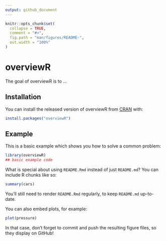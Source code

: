 ```yaml
---
output: github_document
---
```


<!-- README.md is generated from README.Rmd. Please edit that file -->

```r
knitr::opts_chunk$set(
  collapse = TRUE,
  comment = "#>",
  fig.path = "man/figures/README-",
  out.width = "100%"
)
```

# overviewR

<!-- badges: start -->
<!-- badges: end -->

The goal of overviewR is to ...

## Installation

You can install the released version of overviewR from [CRAN](https://CRAN.R-project.org) with:

``` r
install.packages("overviewR")
```

## Example

This is a basic example which shows you how to solve a common problem:

```r
library(overviewR)
## basic example code
```

What is special about using `README.Rmd` instead of just `README.md`? You can include R chunks like so:

```r
summary(cars)
```

You'll still need to render `README.Rmd` regularly, to keep `README.md` up-to-date.

You can also embed plots, for example:

```r
plot(pressure)
```

In that case, don't forget to commit and push the resulting figure files, so they display on GitHub!
